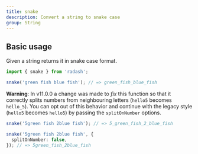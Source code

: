 ```yaml
---
title: snake
description: Convert a string to snake case
group: String
---
```


## Basic usage

Given a string returns it in snake case format.

```ts
import { snake } from 'radash';

snake('green fish blue fish'); // => green_fish_blue_fish
```

**Warning**: In v11.0.0 a change was made to _fix_ this function so that it correctly splits numbers from neighbouring letters (`hello5` becomes `hello_5`). You can opt out of this behavior and continue with the legacy style (`hello5` becomes `hello5`) by passing the `splitOnNumber` options.

```ts
snake('5green fish 2blue fish'); // => 5_green_fish_2_blue_fish

snake('5green fish 2blue fish', {
  splitOnNumber: false,
}); // => 5green_fish_2blue_fish
```
